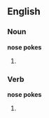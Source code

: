 ==English==

===Noun===
'''nose pokes'''

# {{plural of|nose poke}}

===Verb===
'''nose pokes'''

# {{third-person singular of|[[nose poke]]}}